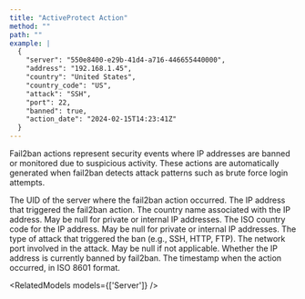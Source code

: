 ```yaml
---
title: "ActiveProtect Action"
method: ""
path: ""
example: |
  {
    "server": "550e8400-e29b-41d4-a716-446655440000",
    "address": "192.168.1.45",
    "country": "United States",
    "country_code": "US",
    "attack": "SSH",
    "port": 22,
    "banned": true,
    "action_date": "2024-02-15T14:23:41Z"
  }
---
```


Fail2ban actions represent security events where IP addresses are banned or monitored due to suspicious activity. These actions are automatically generated when fail2ban detects attack patterns such as brute force login attempts.

<Model>
    <ModelProperty name="server" type="string">
        The UID of the server where the fail2ban action occurred.
    </ModelProperty>
    <ModelProperty name="address" type="string">
        The IP address that triggered the fail2ban action.
    </ModelProperty>
    <ModelProperty name="country" type="string">
        The country name associated with the IP address. May be null for private or internal IP addresses.
    </ModelProperty>
    <ModelProperty name="country_code" type="string">
        The ISO country code for the IP address. May be null for private or internal IP addresses.
    </ModelProperty>
    <ModelProperty name="attack" type="string">
        The type of attack that triggered the ban (e.g., SSH, HTTP, FTP).
    </ModelProperty>
    <ModelProperty name="port" type="integer">
        The network port involved in the attack. May be null if not applicable.
    </ModelProperty>
    <ModelProperty name="banned" type="boolean">
        Whether the IP address is currently banned by fail2ban.
    </ModelProperty>
    <ModelProperty name="action_date" type="datetime">
        The timestamp when the action occurred, in ISO 8601 format.
    </ModelProperty>
</Model>

<RelatedModels models={['Server']} />